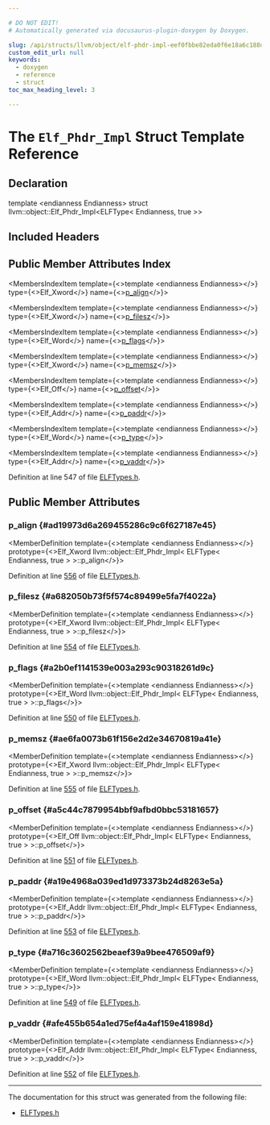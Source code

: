 ```yaml
---

# DO NOT EDIT!
# Automatically generated via docusaurus-plugin-doxygen by Doxygen.

slug: /api/structs/llvm/object/elf-phdr-impl-eef0fbbe82eda0f6e18a6c188dd84a67
custom_edit_url: null
keywords:
  - doxygen
  - reference
  - struct
toc_max_heading_level: 3

---
```





# The `Elf_Phdr_Impl` Struct Template Reference

<DoxygenPage pluginConfig={pluginConfig}>



## Declaration

<CodeBlock>template &lt;endianness Endianness&gt;
struct llvm::object::Elf_Phdr_Impl&lt;ELFType&lt; Endianness, true &gt;&gt;</CodeBlock>

## Included Headers

<IncludesList>
<IncludesListItem
  filePath="llvm/Object/ELFTypes.h"
  permalink="/docs/api/files/include/include/llvm/include/llvm/object/elftypes-h"
  isLocal="true" />
</IncludesList>

## Public Member Attributes Index

<MembersIndex>

<MembersIndexItem
  template={<>template &lt;endianness Endianness&gt;</>}
  type={<>Elf&#95;Xword</>}
  name={<><a href="#ad19973d6a269455286c9c6f627187e45">p&#95;align</a></>}>
</MembersIndexItem>

<MembersIndexItem
  template={<>template &lt;endianness Endianness&gt;</>}
  type={<>Elf&#95;Xword</>}
  name={<><a href="#a682050b73f5f574c89499e5fa7f4022a">p&#95;filesz</a></>}>
</MembersIndexItem>

<MembersIndexItem
  template={<>template &lt;endianness Endianness&gt;</>}
  type={<>Elf&#95;Word</>}
  name={<><a href="#a2b0ef1141539e003a293c90318261d9c">p&#95;flags</a></>}>
</MembersIndexItem>

<MembersIndexItem
  template={<>template &lt;endianness Endianness&gt;</>}
  type={<>Elf&#95;Xword</>}
  name={<><a href="#ae6fa0073b61f156e2d2e34670819a41e">p&#95;memsz</a></>}>
</MembersIndexItem>

<MembersIndexItem
  template={<>template &lt;endianness Endianness&gt;</>}
  type={<>Elf&#95;Off</>}
  name={<><a href="#a5c44c7879954bbf9afbd0bbc53181657">p&#95;offset</a></>}>
</MembersIndexItem>

<MembersIndexItem
  template={<>template &lt;endianness Endianness&gt;</>}
  type={<>Elf&#95;Addr</>}
  name={<><a href="#a19e4968a039ed1d973373b24d8263e5a">p&#95;paddr</a></>}>
</MembersIndexItem>

<MembersIndexItem
  template={<>template &lt;endianness Endianness&gt;</>}
  type={<>Elf&#95;Word</>}
  name={<><a href="#a716c3602562beaef39a9bee476509af9">p&#95;type</a></>}>
</MembersIndexItem>

<MembersIndexItem
  template={<>template &lt;endianness Endianness&gt;</>}
  type={<>Elf&#95;Addr</>}
  name={<><a href="#afe455b654a1ed75ef4a4af159e41898d">p&#95;vaddr</a></>}>
</MembersIndexItem>

</MembersIndex>


Definition at line 547 of file <a href="/docs/api/files/include/include/llvm/include/llvm/object/elftypes-h">ELFTypes.h</a>.

<SectionDefinition>

## Public Member Attributes

### p&#95;align {#ad19973d6a269455286c9c6f627187e45}

<MemberDefinition
  template={<>template &lt;endianness Endianness&gt;</>}
  prototype={<>Elf&#95;Xword llvm::object::Elf&#95;Phdr&#95;Impl&lt; ELFType&lt; Endianness, true &gt; &gt;::p&#95;align</>}>

Definition at line <a href="/docs/api/files/include/include/llvm/include/llvm/object/elftypes-h/#l00556">556</a> of file <a href="/docs/api/files/include/include/llvm/include/llvm/object/elftypes-h">ELFTypes.h</a>.
</MemberDefinition>

### p&#95;filesz {#a682050b73f5f574c89499e5fa7f4022a}

<MemberDefinition
  template={<>template &lt;endianness Endianness&gt;</>}
  prototype={<>Elf&#95;Xword llvm::object::Elf&#95;Phdr&#95;Impl&lt; ELFType&lt; Endianness, true &gt; &gt;::p&#95;filesz</>}>

Definition at line <a href="/docs/api/files/include/include/llvm/include/llvm/object/elftypes-h/#l00554">554</a> of file <a href="/docs/api/files/include/include/llvm/include/llvm/object/elftypes-h">ELFTypes.h</a>.
</MemberDefinition>

### p&#95;flags {#a2b0ef1141539e003a293c90318261d9c}

<MemberDefinition
  template={<>template &lt;endianness Endianness&gt;</>}
  prototype={<>Elf&#95;Word llvm::object::Elf&#95;Phdr&#95;Impl&lt; ELFType&lt; Endianness, true &gt; &gt;::p&#95;flags</>}>

Definition at line <a href="/docs/api/files/include/include/llvm/include/llvm/object/elftypes-h/#l00550">550</a> of file <a href="/docs/api/files/include/include/llvm/include/llvm/object/elftypes-h">ELFTypes.h</a>.
</MemberDefinition>

### p&#95;memsz {#ae6fa0073b61f156e2d2e34670819a41e}

<MemberDefinition
  template={<>template &lt;endianness Endianness&gt;</>}
  prototype={<>Elf&#95;Xword llvm::object::Elf&#95;Phdr&#95;Impl&lt; ELFType&lt; Endianness, true &gt; &gt;::p&#95;memsz</>}>

Definition at line <a href="/docs/api/files/include/include/llvm/include/llvm/object/elftypes-h/#l00555">555</a> of file <a href="/docs/api/files/include/include/llvm/include/llvm/object/elftypes-h">ELFTypes.h</a>.
</MemberDefinition>

### p&#95;offset {#a5c44c7879954bbf9afbd0bbc53181657}

<MemberDefinition
  template={<>template &lt;endianness Endianness&gt;</>}
  prototype={<>Elf&#95;Off llvm::object::Elf&#95;Phdr&#95;Impl&lt; ELFType&lt; Endianness, true &gt; &gt;::p&#95;offset</>}>

Definition at line <a href="/docs/api/files/include/include/llvm/include/llvm/object/elftypes-h/#l00551">551</a> of file <a href="/docs/api/files/include/include/llvm/include/llvm/object/elftypes-h">ELFTypes.h</a>.
</MemberDefinition>

### p&#95;paddr {#a19e4968a039ed1d973373b24d8263e5a}

<MemberDefinition
  template={<>template &lt;endianness Endianness&gt;</>}
  prototype={<>Elf&#95;Addr llvm::object::Elf&#95;Phdr&#95;Impl&lt; ELFType&lt; Endianness, true &gt; &gt;::p&#95;paddr</>}>

Definition at line <a href="/docs/api/files/include/include/llvm/include/llvm/object/elftypes-h/#l00553">553</a> of file <a href="/docs/api/files/include/include/llvm/include/llvm/object/elftypes-h">ELFTypes.h</a>.
</MemberDefinition>

### p&#95;type {#a716c3602562beaef39a9bee476509af9}

<MemberDefinition
  template={<>template &lt;endianness Endianness&gt;</>}
  prototype={<>Elf&#95;Word llvm::object::Elf&#95;Phdr&#95;Impl&lt; ELFType&lt; Endianness, true &gt; &gt;::p&#95;type</>}>

Definition at line <a href="/docs/api/files/include/include/llvm/include/llvm/object/elftypes-h/#l00549">549</a> of file <a href="/docs/api/files/include/include/llvm/include/llvm/object/elftypes-h">ELFTypes.h</a>.
</MemberDefinition>

### p&#95;vaddr {#afe455b654a1ed75ef4a4af159e41898d}

<MemberDefinition
  template={<>template &lt;endianness Endianness&gt;</>}
  prototype={<>Elf&#95;Addr llvm::object::Elf&#95;Phdr&#95;Impl&lt; ELFType&lt; Endianness, true &gt; &gt;::p&#95;vaddr</>}>

Definition at line <a href="/docs/api/files/include/include/llvm/include/llvm/object/elftypes-h/#l00552">552</a> of file <a href="/docs/api/files/include/include/llvm/include/llvm/object/elftypes-h">ELFTypes.h</a>.
</MemberDefinition>

</SectionDefinition>

<hr/>

The documentation for this struct was generated from the following file:

<ul>
<li><a href="/docs/api/files/include/include/llvm/include/llvm/object/elftypes-h">ELFTypes.h</a></li>
</ul>

</DoxygenPage>
